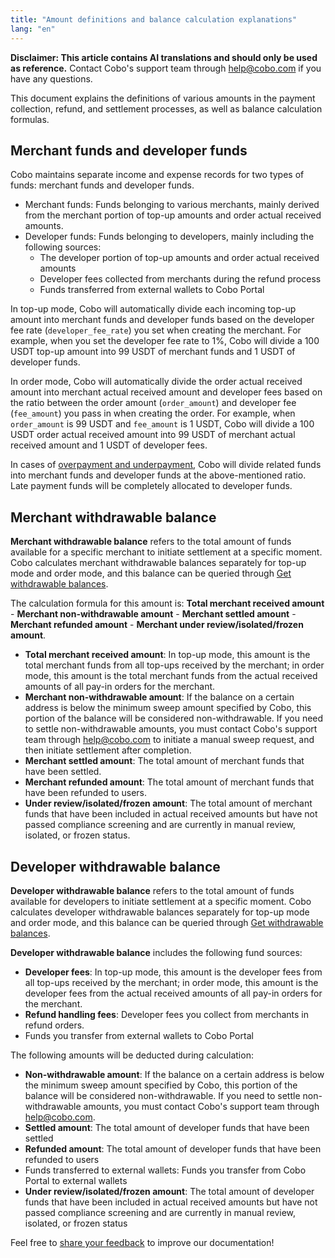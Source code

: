 ```yaml
---
title: "Amount definitions and balance calculation explanations"
lang: "en"
---
```


<Note>**Disclaimer: This article contains AI translations and should only be used as reference.** Contact Cobo's support team through [help@cobo.com](mailto:help@cobo.com) if you have any questions.</Note>

This document explains the definitions of various amounts in the payment collection, refund, and settlement processes, as well as balance calculation formulas.

## Merchant funds and developer funds

Cobo maintains separate income and expense records for two types of funds: merchant funds and developer funds.

* Merchant funds: Funds belonging to various merchants, mainly derived from the merchant portion of top-up amounts and order actual received amounts.
* Developer funds: Funds belonging to developers, mainly including the following sources:
  * The developer portion of top-up amounts and order actual received amounts
  * Developer fees collected from merchants during the refund process
  * Funds transferred from external wallets to Cobo Portal

In top-up mode, Cobo will automatically divide each incoming top-up amount into merchant funds and developer funds based on the developer fee rate (`developer_fee_rate`) you set when creating the merchant. For example, when you set the developer fee rate to 1%, Cobo will divide a 100 USDT top-up amount into 99 USDT of merchant funds and 1 USDT of developer funds.

In order mode, Cobo will automatically divide the order actual received amount into merchant actual received amount and developer fees based on the ratio between the order amount (`order_amount`) and developer fee (`fee_amount`) you pass in when creating the order. For example, when `order_amount` is 99 USDT and `fee_amount` is 1 USDT, Cobo will divide a 100 USDT order actual received amount into 99 USDT of merchant actual received amount and 1 USDT of developer fees.

<Note>In cases of [overpayment and underpayment](/v2/payments/handle-abnormality-order#abnormal-payment-situations-explanation), Cobo will divide related funds into merchant funds and developer funds at the above-mentioned ratio. Late payment funds will be completely allocated to developer funds.</Note>

## Merchant withdrawable balance

**Merchant withdrawable balance** refers to the total amount of funds available for a specific merchant to initiate settlement at a specific moment. Cobo calculates merchant withdrawable balances separately for top-up mode and order mode, and this balance can be queried through [Get withdrawable balances](/v2/api-references/payment/get-withdrawable-balances).

The calculation formula for this amount is: **Total merchant received amount** - **Merchant non-withdrawable amount** - **Merchant settled amount** - **Merchant refunded amount** - **Merchant under review/isolated/frozen amount**.

* **Total merchant received amount**: In top-up mode, this amount is the total merchant funds from all top-ups received by the merchant; in order mode, this amount is the total merchant funds from the actual received amounts of all pay-in orders for the merchant.
* **Merchant non-withdrawable amount**: If the balance on a certain address is below the minimum sweep amount specified by Cobo, this portion of the balance will be considered non-withdrawable. If you need to settle non-withdrawable amounts, you must contact Cobo's support team through [help@cobo.com](mailto:help@cobo.com) to initiate a manual sweep request, and then initiate settlement after completion.
* **Merchant settled amount**: The total amount of merchant funds that have been settled.
* **Merchant refunded amount**: The total amount of merchant funds that have been refunded to users.
* **Under review/isolated/frozen amount**: The total amount of merchant funds that have been included in actual received amounts but have not passed compliance screening and are currently in manual review, isolated, or frozen status.

## Developer withdrawable balance

**Developer withdrawable balance** refers to the total amount of funds available for developers to initiate settlement at a specific moment. Cobo calculates developer withdrawable balances separately for top-up mode and order mode, and this balance can be queried through [Get withdrawable balances](/v2/api-references/payment/get-withdrawable-balances).

**Developer withdrawable balance** includes the following fund sources:

* **Developer fees**: In top-up mode, this amount is the developer fees from all top-ups received by the merchant; in order mode, this amount is the developer fees from the actual received amounts of all pay-in orders for the merchant.
* **Refund handling fees**: Developer fees you collect from merchants in refund orders.
* Funds you transfer from external wallets to Cobo Portal

The following amounts will be deducted during calculation:

* **Non-withdrawable amount**: If the balance on a certain address is below the minimum sweep amount specified by Cobo, this portion of the balance will be considered non-withdrawable. If you need to settle non-withdrawable amounts, you must contact Cobo's support team through [help@cobo.com](mailto:help@cobo.com).
* **Settled amount**: The total amount of developer funds that have been settled
* **Refunded amount**: The total amount of developer funds that have been refunded to users
* Funds transferred to external wallets: Funds you transfer from Cobo Portal to external wallets
* **Under review/isolated/frozen amount**: The total amount of developer funds that have been included in actual received amounts but have not passed compliance screening and are currently in manual review, isolated, or frozen status

<Tip>Feel free to [share your feedback](https://forms.zohopublic.com/cobo/form/DocumentFeedbackForm/formperma/QvLOhxJv1_JMsJ-1dleZ8Itb_7rzN-LtgvsDdxosoVI) to improve our documentation!</Tip> 